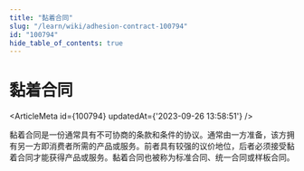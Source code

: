 ```yaml
---
title: "黏着合同"
slug: "/learn/wiki/adhesion-contract-100794"
id: "100794"
hide_table_of_contents: true
---
```



# 黏着合同

<ArticleMeta id={100794} updatedAt={'2023-09-26 13:58:51'} />
<div className='border-solid border-b border-t-0 my-4 border-[var(--ifm-color-gray-300)]' />

黏着合同是一份通常具有不可协商的条款和条件的协议。通常由一方准备，该方拥有另一方即消费者所需的产品或服务。前者具有较强的议价地位，后者必须接受黏着合同才能获得产品或服务。黏着合同也被称为标准合同、统一合同或样板合同。
